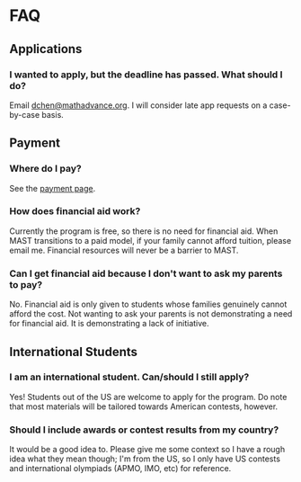 # FAQ

## Applications

### I wanted to apply, but the deadline has passed. What should I do?

Email [dchen@mathadvance.org](mailto:dchen@mathadvance.org). I will consider late app requests on a case-by-case basis.

## Payment

### Where do I pay?

See the [payment page](payment).

### How does financial aid work?

Currently the program is free, so there is no need for financial aid. When MAST transitions to a paid model, if your family cannot afford tuition, please email me. Financial resources will never be a barrier to MAST.

### Can I get financial aid because I don't want to ask my parents to pay?

No. Financial aid is only given to students whose families genuinely cannot afford the cost. Not wanting to ask your parents is not demonstrating a need for financial aid. It is demonstrating a lack of initiative.

## International Students

### I am an international student. Can/should I still apply?

Yes! Students out of the US are welcome to apply for the program. Do note that most materials will be tailored towards American contests, however.

### Should I include awards or contest results from my country?

It would be a good idea to. Please give me some context so I have a rough idea what they mean though; I'm from the US, so I only have US contests and international olympiads (APMO, IMO, etc) for reference.
